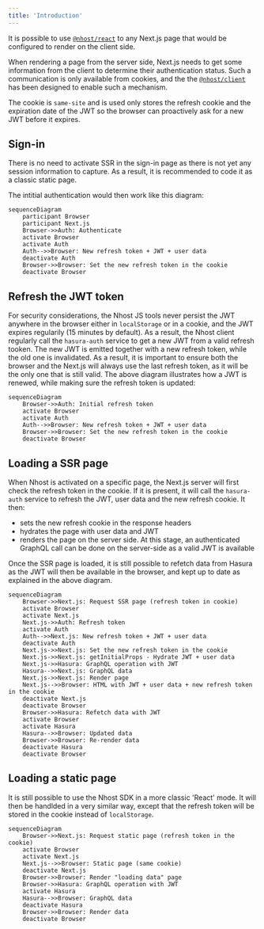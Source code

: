 ```yaml
---
title: 'Introduction'
---
```


It is possible to use [`@nhost/react`](./react) to any Next.js page that would be configured to render on the client side.

When rendering a page from the server side, Next.js needs to get some information from the client to determine their authentication status. Such a communication is only available from cookies, and the the [`@nhost/client`](./supporting-libraries/client) has been designed to enable such a mechanism.

The cookie is `same-site` and is used only stores the refresh cookie and the expiration date of the JWT so the browser can proactively ask for a new JWT before it expires.

## Sign-in

There is no need to activate SSR in the sign-in page as there is not yet any session information to capture. As a result, it is recommended to code it as a classic static page.

The intitial authentication would then work like this diagram:

```mermaid
sequenceDiagram
    participant Browser
    participant Next.js
    Browser->>Auth: Authenticate
    activate Browser
    activate Auth
    Auth-->>Browser: New refresh token + JWT + user data
    deactivate Auth
    Browser->>Browser: Set the new refresh token in the cookie
    deactivate Browser
```

## Refresh the JWT token

For security considerations, the Nhost JS tools never persist the JWT anywhere in the browser either in `localStorage` or in a cookie, and the JWT expires regularily (15 minutes by default). As a result, the Nhost client regularly call the `hasura-auth` service to get a new JWT from a valid refresh tooken. The new JWT is emitted together with a new refresh token, while the old one is invalidated.
As a result, it is important to ensure both the browser and the Next.js will always use the last refresh token, as it will be the only one that is still valid.
The above diagram illustrates how a JWT is renewed, while making sure the refresh token is updated:

```mermaid
sequenceDiagram
    Browser->>Auth: Initial refresh token
    activate Browser
    activate Auth
    Auth-->>Browser: New refresh token + JWT + user data
    Browser->>Browser: Set the new refresh token in the cookie
    deactivate Browser
```

## Loading a SSR page

When Nhost is activated on a specific page, the Next.js server will first check the refresh token in the cookie. If it is present, it will call the `hasura-auth` service to refresh the JWT, user data and the new refresh cookie.
It then:

- sets the new refresh cookie in the response headers
- hydrates the page with user data and JWT
- renders the page on the server side. At this stage, an authenticated GraphQL call can be done on the server-side as a valid JWT is available

Once the SSR page is loaded, it is still possible to refetch data from Hasura as the JWT will then be available in the browser, and kept up to date as explained in the above diagram.

```mermaid
sequenceDiagram
    Browser->>Next.js: Request SSR page (refresh token in cookie)
    activate Browser
    activate Next.js
    Next.js->>Auth: Refresh token
    activate Auth
    Auth-->>Next.js: New refresh token + JWT + user data
    deactivate Auth
    Next.js->>Next.js: Set the new refresh token in the cookie
    Next.js->>Next.js: getInitialProps - Hydrate JWT + user data
    Next.js->>Hasura: GraphQL operation with JWT
    Hasura-->>Next.js: GraphQL data
    Next.js->>Next.js: Render page
    Next.js-->>Browser: HTML with JWT + user data + new refresh token in the cookie
    deactivate Next.js
    deactivate Browser
    Browser->>Hasura: Refetch data with JWT
    activate Browser
    activate Hasura
    Hasura-->>Browser: Updated data
    Browser->>Browser: Re-render data
    deactivate Hasura
    deactivate Browser
```

## Loading a static page

It is still possible to use the Nhost SDK in a more classic 'React' mode. It will then be handlded in a very similar way, except that the refresh token will be stored in the cookie instead of `localStorage`.

```mermaid
sequenceDiagram
    Browser->>Next.js: Request static page (refresh token in the cookie)
    activate Browser
    activate Next.js
    Next.js-->>Browser: Static page (same cookie)
    deactivate Next.js
    Browser->>Browser: Render "loading data" page
    Browser->>Hasura: GraphQL operation with JWT
    activate Hasura
    Hasura-->>Browser: GraphQL data
    deactivate Hasura
    Browser->>Browser: Render data
    deactivate Browser
```
